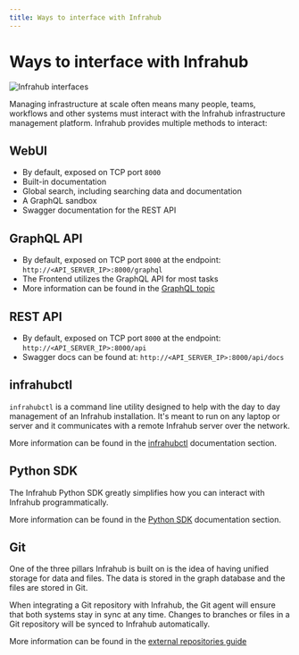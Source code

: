```yaml
---
title: Ways to interface with Infrahub
---
```


# Ways to interface with Infrahub

![Infrahub interfaces](./../../media/design-interfaces.png)

Managing infrastructure at scale often means many people, teams, workflows and other systems must interact with the Infrahub infrastructure management platform. Infrahub provides multiple methods to interact:

## WebUI

- By default, exposed on TCP port `8000`
- Built-in documentation
- Global search, including searching data and documentation
- A GraphQL sandbox
- Swagger documentation for the REST API

## GraphQL API

- By default, exposed on TCP port `8000` at the endpoint: `http://<API_SERVER_IP>:8000/graphql`
- The Frontend utilizes the GraphQL API for most tasks
- More information can be found in the [GraphQL topic](../../topics/graphql)

## REST API

- By default, exposed on TCP port `8000` at the endpoint: `http://<API_SERVER_IP>:8000/api`
- Swagger docs can be found at: `http://<API_SERVER_IP>:8000/api/docs`

## infrahubctl

`infrahubctl` is a command line utility designed to help with the day to day management of an Infrahub installation. It's meant to run on any laptop or server and it communicates with a remote Infrahub server over the network.

More information can be found in the [infrahubctl](../../infrahubctl/) documentation section.

## Python SDK

The Infrahub Python SDK greatly simplifies how you can interact with Infrahub programmatically.

More information can be found in the [Python SDK](../../python-sdk/) documentation section.

## Git

One of the three pillars Infrahub is built on is the idea of having unified storage for data and files. The data is stored in the graph database and the files are stored in Git.

When integrating a Git repository with Infrahub, the Git agent will ensure that both systems stay in sync at any time. Changes to branches or files in a Git repository will be synced to Infrahub automatically.

More information can be found in the [external repositories guide](../../guides/repository)
